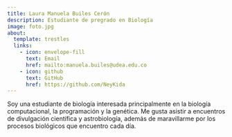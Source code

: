 ```yaml
---
title: Laura Manuela Builes Cerón
description: Estudiante de pregrado en Biología
image: foto.jpg
about:
  template: trestles
  links:
    - icon: envelope-fill
      text: Email
      href: mailto:manuela.builes@udea.edu.co
    - icon: github
      text: GitHub
      href: https://github.com/NeyKida
---
```


Soy una estudiante de biología interesada principalmente en la biología
computacional, la programación y la genética. Me gusta asistir a encuentros
de divulgación científica y astrobiología, además de maravillarme por los
procesos biológicos que encuentro cada día.
